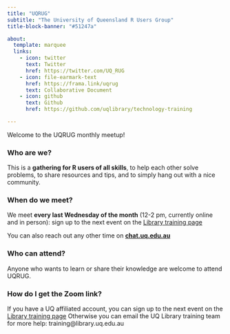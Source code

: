 ```yaml
---
title: "UQRUG"
subtitle: "The University of Queensland R Users Group"
title-block-banner: "#51247a"

about:
  template: marquee
  links:
    - icon: twitter
      text: Twitter
      href: https://twitter.com/UQ_RUG
    - icon: file-earmark-text
      href: https://frama.link/uqrug
      text: Collaborative Document
    - icon: github
      text: Github
      href: https://github.com/uqlibrary/technology-training

---
```

Welcome to the UQRUG monthly meetup!

### Who are we?

This is a **gathering for R users of all skills**, to help each other solve problems, to share resources and tips, and to simply hang out with a nice community.

### When do we meet?

We meet **every last Wednesday of the month** (12-2 pm, currently online and in person): sign up to the next event on the [Library training page](https://web.library.uq.edu.au/library-services/training)

You can also reach out any other time on [**chat.uq.edu.au**](https://chat.uq.edu.au/element/#/room/#uqrug:chat.uq.edu.au)


### Who can attend?
Anyone who wants to learn or share their knowledge are welcome to attend UQRUG.

### How do I get the Zoom link?

If you have a UQ affiliated account, you can sign up to the next event on the [Library training page](https://web.library.uq.edu.au/library-services/training)
Otherwise you can email the UQ Library training team for more help: training@library.uq.edu.au
